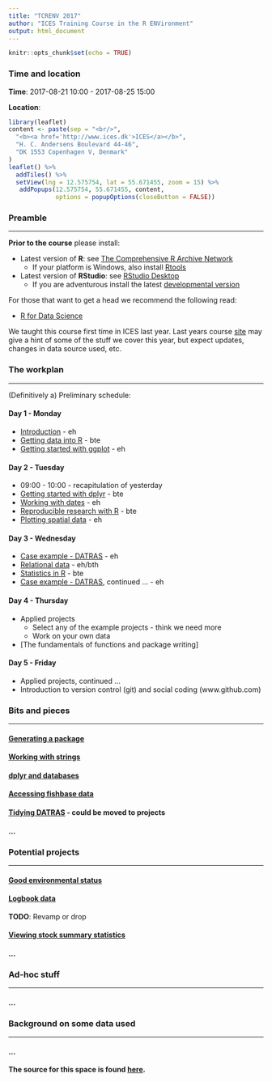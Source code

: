 ```yaml
---
title: "TCRENV 2017"
author: "ICES Training Course in the R ENVironment"
output: html_document
---
```


```r
knitr::opts_chunk$set(echo = TRUE)
```

### Time and location

__Time__: 2017-08-21 10:00 - 2017-08-25 15:00

__Location__:
```r
library(leaflet)
content <- paste(sep = "<br/>",
  "<b><a href='http://www.ices.dk'>ICES</a></b>",
  "H. C. Andersens Boulevard 44-46",
  "DK 1553 Copenhagen V, Denmark"
)
leaflet() %>% 
  addTiles() %>% 
  setView(lng = 12.575754, lat = 55.671455, zoom = 15) %>%
   addPopups(12.575754, 55.671455, content,
             options = popupOptions(closeButton = FALSE))
```

### Preamble
___

**Prior to the course** please install:

* Latest version of __R__: see [The Comprehensive R Archive Network](https://cran.r-project.org/)
    * If your platform is Windows, also install [Rtools](https://cran.r-project.org/bin/windows/Rtools)

* Latest version of __RStudio__: see [RStudio Desktop](https://www.rstudio.com/products/rstudio/download/)
    * If you are adventurous install the latest [developmental version](https://www.rstudio.com/products/rstudio/download/preview)

For those that want to get a head we recommend the following read:

  * [R for Data Science](http://r4ds.had.co.nz)
  
We taught this course first time in ICES last year. Last years course [site](http://www.hafro.is/~einarhj/education/tcrenv2016) may give a hint of some of the stuff we cover this year, but expect updates, changes in data source used, etc.

### The workplan
___

(Definitively a) Preliminary schedule:

#### Day 1 - Monday

* [Introduction](pre_intro.html) - eh
* [Getting data into R](pre_data.html) - bte
* [Getting started with ggplot](pre_ggplot.html) - eh

#### Day 2 - Tuesday

* 09:00 - 10:00 - recapitulation of yesterday
* [Getting started with dplyr](pre_dplyr.html) - bte
* [Working with dates](pre_dates.html) - eh
* [Reproducible research with R](pre_markdown.html) - bte
* [Plotting spatial data](pre_ggplot2.html) - eh

#### Day 3 - Wednesday

* [Case example - DATRAS](pre_case.html) - eh
* [Relational data](pre_joins.html) - eh/bth
* [Statistics in R](pre_statistics.html) - bte
* [Case example - DATRAS](pre_case.html), continued ... - eh

#### Day 4 - Thursday

* Applied projects
    - Select any of the example projects - think we need more
    - Work on your own data
* [The fundamentals of functions and package writing]

#### Day 5 - Friday

* Applied projects, continued ...
* Introduction to version control (git) and social coding (www.github.com)

### Bits and pieces
___

#### [Generating a package](b_packages.html)

#### [Working with strings](b_strings.html)

#### [dplyr and databases](b_databases.html)

#### [Accessing fishbase data](b_fishbase.html)

#### [Tidying DATRAS](p_tidydatras.html) - could be moved to projects

#### ...

### Potential projects
___

#### [Good environmental status](prj_ges.html)

#### [Logbook data](prj_log.html)

**TODO**: Revamp or drop

#### [Viewing stock summary statistics](prj_ss.html)

#### ...

### Ad-hoc stuff
___

#### ...

### Background on some data used
___

#### ...

**The source for this space is found [here](https://github.com/fishvice/tcrenv2017).**
